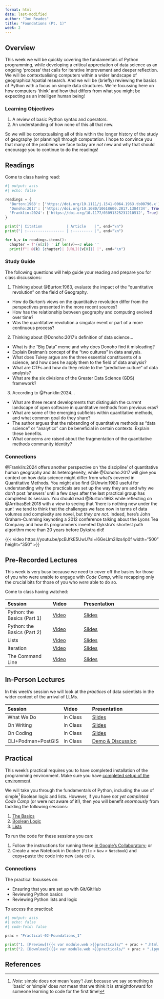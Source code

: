 ```yaml
---
format: html
date: last-modified
author: "Jon Reades"
title: "Foundations (Pt. 1)"
week: 2
---
```


## Overview

This week we will be quickly covering the fundamentals of Python programming, while developing a critical appreciation of data science as an ongoing 'process' that calls for iterative improvement and deeper reflection. We will be contextualising computers within a wider landscape of geographical/spatial research. And we will be (briefly) reviewing the basics of Python with a focus on simple data structures. We're focussing here on how computers 'think' and how that differs from what you might be expecting as an intelligen human being! 

::: {.callout-important}
### Learning Objectives

1. A review of basic Python syntax and operators.
2. An understanding of how none of this all that new.

::: 

So we will be contextualising all of this within the longer history of the study of geography (or planning!) through computation. I hope to convince you that many of the problems we face today are _not_ new and why that should encourage you to continue to do the readings!

## Readings

Come to class having read:

```python
#| output: asis
#| echo: false

readings = {
  'Burton:1963': ['https://doi.org/10.1111/j.1541-0064.1963.tb00796.x'], 
  'Donoho:2017': ['https://doi.org/10.1080/10618600.2017.1384734', True],
  'Franklin:2024': ['https://doi.org/10.1177/03091325231210512', True]
}

print("| Citation           | Article    |", end="\n")
print("| :----------------- | :--------- |", end="\n")

for k,v in readings.items():
  chapter = f'{v[2]} ' if len(v)==3 else ''
  print(f"| @{k} {chapter}| [URL]({v[0]}) |", end="\n")

```

### Study Guide

The following questions will help guide your reading and prepare you for class discussions:

1. Thinking about @Burton:1963, evaluate the impact of the "quantitative revolution" on the field of Geography.
  - How do Burton's views on the quantitative revolution differ from the perspectives presented in the more recent sources?
  - How has the relationship between geography and computing evolved over time?
  - Was the quantitative revolution a singular event or part of a more continuous process?
2. Thinking about @Donoho:2017's definition of data science...
  - What is the "Big Data" meme and why does Donoho find it misleading?
  - Explain Breiman's concept of the "two cultures" in data analysis.
  - What does Tukey argue are the three essential constituents of a science, and how does he apply them to the field of data analysis?
  - What are CTFs and how do they relate to the "predictive culture" of data analysis?
  - What are the six divisions of the Greater Data Science (GDS) framework?
3. According to @Franklin:2024... 
  - What are three recent developments that distinguish the current landscape of open software in quantitative methods from previous eras?
  - What are some of the emerging subfields within quantitative methods, and what common goal do they share?
  - The author argues that the rebranding of quantitative methods as "data science" or "analytics" can be beneficial in certain contexts. Explain these benefits.
  - What concerns are raised about the fragmentation of the quantitative methods community identity?
<!--
1. What is the main argument presented in "Housing and Inequality in London" by @Travers:2016? 
  - How does the report define "affordable housing" and what are the key challenges facing London's housing market?
  - What are the main drivers of inequality in London, and how do they intersect with housing issues?
  - What policy recommendations are proposed to address the housing crisis in London?
-->

::: {.callout-tip}

### Connections

@Franklin:2024 offers another perspective on 'the discipline' of quantitative human geography and its heterogeneity, while @Donoho:2017 will give you context on how data science might differ from what's covered in Quantitative Methods. You might also find @Unwin:1980 useful for understanding why the practicals are set up the way they are and why we don't post 'answers' until a few days after the last practical group has completed its session. You should read @Burton:1963 while reflecting on @ArribasBel:2018 with a view to seeing that 'there is nothing new under the sun': we tend to think that the challenges we face now in terms of data volumes and complexity are novel, but *they are not*. Indeed, here's John Graham-Cumming keynoting a 2012 conference talking about the Lyons Tea Company and how its programmers invented Dykstra's shortest path algorithm more than 20 years before Dykstra did!

:::

{{< video https://youtu.be/pcBJfkE5UwU?si=l6GeLIm2Ilzs4p0f width="500" height="350" >}}

## Pre-Recorded Lectures

This week is very busy because we need to cover off the basics for those of you who were unable to engage with *Code Camp*, while recapping only the crucial bits for those of you who *were* able to do so.

Come to class having watched:

| Session | Video | Presentation | 
| :------ | :---- | :----------- | 
| Python: the Basics (Part 1) | [Video]({{< var vids.basics1 >}}) | [Slides](../lectures/{{< meta week >}}.1-Python_the_Basics-1.qmd) | 
| Python: the Basics (Part 2) | [Video]({{< var vids.basics2 >}}) | [Slides](../lectures/{{< meta week >}}.2-Python_the_Basics-2.qmd) | 
| Lists | [Video]({{< var vids.lists >}})  | [Slides](../lectures/{{< meta week >}}.3-Lists.qmd) | 
| Iteration| [Video]({{< var vids.iteration >}}) | [Slides](../lectures/{{< meta week >}}.4-Iteration.qmd) | 
| The Command Line | [Video]({{< var vids.iteration >}}) | [Slides](../lectures/{{< meta week >}}.5-The_Command_Line.qmd) | 

## In-Person Lectures

In this week's session we will look at the *practices* of data scientists in the wider context of the arrival of LLMs.

| Session | Video | Presentation | 
| :------ | :---- | :----------- | 
| What We Do         | In Class | [Slides](../lectures/{{< meta week >}}.6-What_We_Do.qmd)   |
| On Writing         | In Class | [Slides](../lectures/{{< meta week >}}.7-On_Writing.qmd)       |
| On Coding | In Class | [Slides](../lectures/{{< meta week >}}.8-On_Coding.qmd) |
| CLI+Podman+PostGIS | In Class | [Demo & Discussion](../lectures/demo_postgis_and_sds.qmd) |

## Practical

This week's practical requires you to have completed installation of the programming environment. Make sure you have [completed setup of the environment]({{< var module.sds >}}).

We will take you through the fundamentals of Python, including the use of simple^[*Note*: simple does *not* mean 'easy'! Just because we say something is 'basic' or 'simple' does *not* mean that we think it is straightforward for someone learning to code for the first time!] Boolean logic and lists. However, if you have *not yet completed Code Camp* (or were not aware of it!), then you will benefit *enormously* from tackling the following sessions:

1. [The Basics](https://jreades.github.io/code-camp/lessons/The_Basics.html)
2. [Boolean Logic](https://jreades.github.io/code-camp/lessons/Boolean_Logic.html)
3. [Lists](https://jreades.github.io/code-camp/lessons/Lists.html)

To run the code for these sessions you can:

1. Follow the instructions for running these [in Google's Collaboratory](https://jreades.github.io/sds_env/req/code_camp.html); or 
2. Create a new Notebook in Docker (`File` > `New` > `Notebook`) and copy+paste the code into new `Code` cells.

::: {.callout-tip}

### Connections

The practical focusses on:

- Ensuring that you are set up with Git/GitHub
- Reviewing Python basics
- Reviewing Python lists and logic

:::

To access the practical:

```python
#| output: asis
#| echo: false
#| code-fold: false

prac = "Practical-02-Foundations_1"

print("1. [Preview]({{< var module.web >}}practicals/" + prac + ".html)")
print("2. [Download]({{< var module.web >}}practicals/" + prac + ".ipynb)")

```

## References
